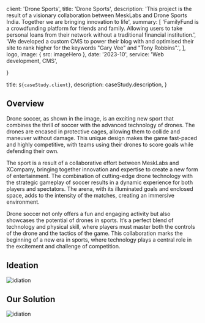 

  client: 'Drone Sports',
  title: 'Drone Sports', 
  description:
    'This project is the result of a visionary collaboration between MeskLabs and Drone Sports India. Together we are bringing innovation to life',
  summary: [
    'FamilyFund is a crowdfunding platform for friends and family. Allowing users to take personal loans from their network without a traditional financial institution.',
    'We developed a custom CMS to power their blog with and optimised their site to rank higher for the keywords "Gary Vee" and "Tony Robbins".',
  ],
  logo,
  image: { src: imageHero },
  date: '2023-10',
  service: 'Web development, CMS',
  
}

  title: `${caseStudy.client}`,
  description: caseStudy.description,
}

## Overview

Drone soccer, as shown in the image, is an exciting new sport that combines the thrill of soccer with the advanced technology of drones. The drones are encased in protective cages, allowing them to collide and maneuver without damage. This unique design makes the game fast-paced and highly competitive, with teams using their drones to score goals while defending their own.

The sport is a result of a collaborative effort between MeskLabs and XCompany, bringing together innovation and expertise to create a new form of entertainment. The combination of cutting-edge drone technology with the strategic gameplay of soccer results in a dynamic experience for both players and spectators. The arena, with its illuminated goals and enclosed space, adds to the intensity of the matches, creating an immersive environment.

Drone soccer not only offers a fun and engaging activity but also showcases the potential of drones in sports. It’s a perfect blend of technology and physical skill, where players must master both the controls of the drone and the tactics of the game. This collaboration marks the beginning of a new era in sports, where technology plays a central role in the excitement and challenge of competition.


## Ideation
<div className = "max-w-5xl"> 
<Image src={ideation} alt ="idiation" width={1005} height={526} priority classname = "py-8 w-full h-full"/>
</div>


## Our Solution 
<div className = "max-w-5xl"> 
<Image src={solution} alt ="idiation" width={1005} height={526} priority classname = "py-8 w-full h-full"/>
</div>
